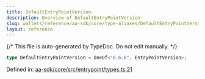 ```yaml
---
title: DefaultEntryPointVersion
description: Overview of DefaultEntryPointVersion
slug: wallets/reference/aa-sdk/core/type-aliases/DefaultEntryPointVersion
layout: reference
---
```


{/* This file is auto-generated by TypeDoc. Do not edit manually. */}

```ts
type DefaultEntryPointVersion = OneOf<"0.6.0", EntryPointVersion>;
```

Defined in: [aa-sdk/core/src/entrypoint/types.ts:21](https://github.com/alchemyplatform/aa-sdk/blob/c1a84188d03473acac2fdb49fb7cd7fdba73169b/aa-sdk/core/src/entrypoint/types.ts#L21)
